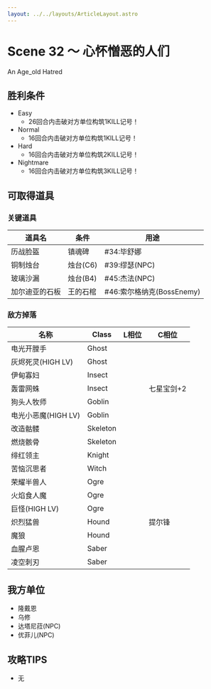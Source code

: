 ```yaml
---
layout: ../../layouts/ArticleLayout.astro
---
```

# Scene 32 ～ 心怀憎恶的人们  

An Age_old Hatred

## 胜利条件 

- Easy
  - 26回合内击破对方单位构筑1KILL记号！
- Normal
  - 16回合内击破对方单位构筑1KILL记号！
- Hard
  - 16回合内击破对方单位构筑2KILL记号！
- Nightmare
  - 16回合内击破对方单位构筑3KILL记号！

## 可取得道具 

### 关键道具

|道具名|条件|用途|
|---|---|---|
|历战脸盔|镇魂碑|#34:毕舒娜|
|铜制烛台|烛台(C6)|#39:缪瑟(NPC)|
|玻璃沙漏|烛台(B4)|#45:杰法(NPC)|
|加尔迪亚的石板|王的石棺|#46:索尔格纳克(BossEnemy)|

### 敌方掉落

|名称|Class|L相位|C相位|
|---|---|---|---|
|电光开膛手|Ghost|||
|灰烬死灵(HIGH LV)|Ghost|||
|伊甸寡妇|Insect|||
|轰雷网蛛|Insect||七星宝剑+2|
|狗头人牧师|Goblin|||
|电光小恶魔(HIGH LV)|Goblin|||
|改造骷髅|Skeleton|||
|燃烧骸骨|Skeleton|||
|绯红领主|Knight|||
|苦恼沉思者|Witch|||
|荣耀半兽人|Ogre|||
|火焰食人魔|Ogre|||
|巨怪(HIGH LV)|Ogre|||
|炽烈猛兽|Hound||提尔锋|
|魔狼|Hound|||
|血腥卢恩|Saber|||
|凌空刺刃|Saber|||

## 我方单位 

- 隆戴恩
- 乌修
- 达塔尼菈(NPC)
- 优菲儿(NPC)

## 攻略TIPS 

- 无
